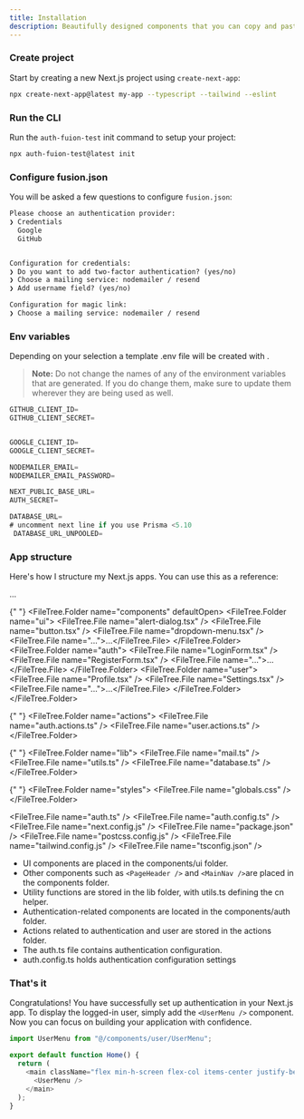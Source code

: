 ```yaml
---
title: Installation
description: Beautifully designed components that you can copy and paste into your apps. Accessible. Customizable. Open Source.
---
```



<Steps>

### Create project

Start by creating a new Next.js project using `create-next-app`:

```bash
npx create-next-app@latest my-app --typescript --tailwind --eslint
```

### Run the CLI

Run the `auth-fuion-test` init command to setup your project:

```bash
npx auth-fuion-test@latest init
```

### Configure fusion.json

You will be asked a few questions to configure `fusion.json`:

```txt showLineNumbers
Please choose an authentication provider:
❯ Credentials
  Google
  GitHub


Configuration for credentials:
❯ Do you want to add two-factor authentication? (yes/no)
❯ Choose a mailing service: nodemailer / resend
❯ Add username field? (yes/no)

Configuration for magic link:
❯ Choose a mailing service: nodemailer / resend
```

### Env variables

Depending on your selection a template .env file will be created with .

> **Note:** Do not change the names of any of the environment variables that are generated. If you do change them, make sure to update them wherever they are being used as well.

```js showLineNumbers
GITHUB_CLIENT_ID=
GITHUB_CLIENT_SECRET=


GOOGLE_CLIENT_ID=
GOOGLE_CLIENT_SECRET=

NODEMAILER_EMAIL=
NODEMAILER_EMAIL_PASSWORD=

NEXT_PUBLIC_BASE_URL=
AUTH_SECRET=

DATABASE_URL=
# uncomment next line if you use Prisma <5.10
 DATABASE_URL_UNPOOLED=

```

### App structure

Here's how I structure my Next.js apps. You can use this as a reference:


<FileTree>
  <FileTree.Folder name="app" defaultOpen>
    <FileTree.File name="layout.tsx" />
    <FileTree.File name="page.tsx" />
    <FileTree.Folder name="(auth)">
      <FileTree.File name="login.tsx" />
      <FileTree.File name="register.tsx" />
      <FileTree.File name="...">...</FileTree.File>
    </FileTree.Folder>
  </FileTree.Folder>

{" "}
<FileTree.Folder name="components" defaultOpen>
  <FileTree.Folder name="ui">
    <FileTree.File name="alert-dialog.tsx" />
    <FileTree.File name="button.tsx" />
    <FileTree.File name="dropdown-menu.tsx" />
    <FileTree.File name="...">...</FileTree.File>
  </FileTree.Folder>
  <FileTree.Folder name="auth">
    <FileTree.File name="LoginForm.tsx" />
    <FileTree.File name="RegisterForm.tsx" />
    <FileTree.File name="...">...</FileTree.File>
  </FileTree.Folder>
  <FileTree.Folder name="user">
    <FileTree.File name="Profile.tsx" />
    <FileTree.File name="Settings.tsx" />
    <FileTree.File name="...">...</FileTree.File>
  </FileTree.Folder>
</FileTree.Folder>

{" "}
<FileTree.Folder name="actions">
  <FileTree.File name="auth.actions.ts" />
  <FileTree.File name="user.actions.ts" />
</FileTree.Folder>

{" "}
<FileTree.Folder name="lib">
  <FileTree.File name="mail.ts" />
  <FileTree.File name="utils.ts" />
  <FileTree.File name="database.ts" />
</FileTree.Folder>

{" "}
<FileTree.Folder name="styles">
  <FileTree.File name="globals.css" />
</FileTree.Folder>

  <FileTree.File name="auth.ts" />
  <FileTree.File name="auth.config.ts" />
  <FileTree.File name="next.config.js" />
  <FileTree.File name="package.json" />
  <FileTree.File name="postcss.config.js" />
  <FileTree.File name="tailwind.config.js" />
  <FileTree.File name="tsconfig.json" />
</FileTree>

- UI components are placed in the components/ui folder.
- Other components such as `<PageHeader />` and `<MainNav />`are placed in the components folder.
- Utility functions are stored in the lib folder, with utils.ts defining the cn helper.
- Authentication-related components are located in the components/auth folder.
- Actions related to authentication and user are stored in the actions folder.
- The auth.ts file contains authentication configuration.
- auth.config.ts holds authentication configuration settings

### That's it

Congratulations! You have successfully set up authentication in your Next.js app. To display the logged-in user, simply add the `<UserMenu />` component. Now you can focus on building your application with confidence.

```js showLineNumbers
import UserMenu from "@/components/user/UserMenu";

export default function Home() {
  return (
    <main className="flex min-h-screen flex-col items-center justify-between p-24">
      <UserMenu />
    </main>
  );
}
```

</Steps>
